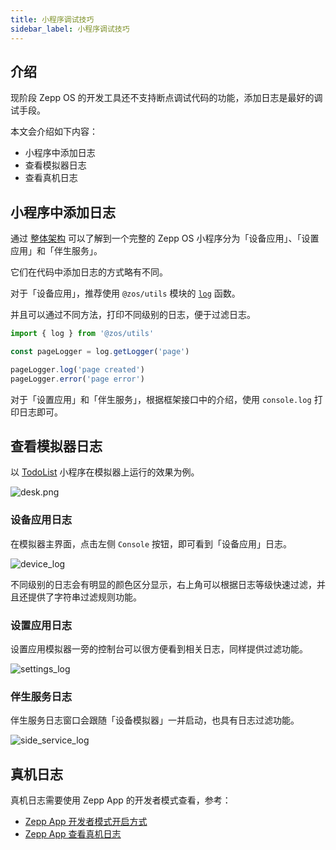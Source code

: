 ```yaml
---
title: 小程序调试技巧
sidebar_label: 小程序调试技巧
---
```


## 介绍

现阶段 Zepp OS 的开发工具还不支持断点调试代码的功能，添加日志是最好的调试手段。

本文会介绍如下内容：

- 小程序中添加日志
- 查看模拟器日志
- 查看真机日志

## 小程序中添加日志

通过 [整体架构](../architecture/arc.mdx) 可以了解到一个完整的 Zepp OS 小程序分为「设备应用」、「设置应用」和「伴生服务」。

它们在代码中添加日志的方式略有不同。

对于「设备应用」，推荐使用 `@zos/utils` 模块的 [`log`](../../reference/device-app-api/newAPI/utils/log.mdx) 函数。

并且可以通过不同方法，打印不同级别的日志，便于过滤日志。

```js
import { log } from '@zos/utils'

const pageLogger = log.getLogger('page')

pageLogger.log('page created')
pageLogger.error('page error')
```

对于「设置应用」和「伴生服务」，根据框架接口中的介绍，使用 `console.log` 打印日志即可。

## 查看模拟器日志

以 [TodoList](../../samples/app/toDoList.md) 小程序在模拟器上运行的效果为例。

![desk.png](/img/simulator/workspace.jpg)

### 设备应用日志

在模拟器主界面，点击左侧 `Console` 按钮，即可看到「设备应用」日志。

![device_log](/img/docs/guides/best-practice/device_log.jpg)

不同级别的日志会有明显的颜色区分显示，右上角可以根据日志等级快速过滤，并且还提供了字符串过滤规则功能。

### 设置应用日志

设置应用模拟器一旁的控制台可以很方便看到相关日志，同样提供过滤功能。

![settings_log](/img/docs/guides/best-practice/settings_log.jpg)

### 伴生服务日志

伴生服务日志窗口会跟随「设备模拟器」一并启动，也具有日志过滤功能。

![side_service_log](/img/docs/guides/best-practice/side_service_log.jpg)

## 真机日志

真机日志需要使用 Zepp App 的开发者模式查看，参考：

- [Zepp App 开发者模式开启方式](../tools/zepp-app.md#开发者模式开启方式)
- [Zepp App 查看真机日志](../tools/zepp-app.md#查看真机日志)

